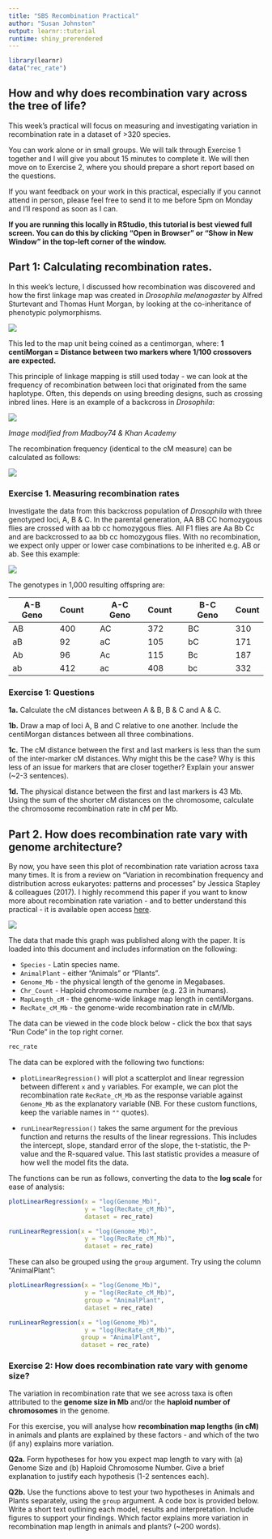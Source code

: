 ```yaml
---
title: "SBS Recombination Practical"
author: "Susan Johnston"
output: learnr::tutorial
runtime: shiny_prerendered
---
```



```r
library(learnr)
data("rec_rate")
```

## How and why does recombination vary across the tree of life?

This week's practical will focus on measuring and investigating variation in recombination rate in a dataset of >320 species.

You can work alone or in small groups. We will talk through Exercise 1 together and I will give you about 15 minutes to complete it. We will then move on to Exercise 2, where you should prepare a short report based on the questions.

If you want feedback on your work in this practical, especially if you cannot attend in person, please feel free to send it to me before 5pm on Monday and I'll respond as soon as I can.

**If you are running this locally in RStudio, this tutorial is best viewed full screen. You can do this by clicking "Open in Browser" or "Show in New Window" in the top-left corner of the window.**

## Part 1: Calculating recombination rates.

In this week's lecture, I discussed how recombination was discovered and how the first linkage map was created in *Drosophila melanogaster* by Alfred Sturtevant and Thomas Hunt Morgan, by looking at the co-inheritance of phenotypic polymorphisms. 

![](images/linkage_map.jpg)

This led to the map unit being coined as a centimorgan, where:
**1 centiMorgan = Distance between two markers where 1/100 crossovers are expected.**

This principle of linkage mapping is still used today - we can look at the frequency of recombination between loci that originated from the same haplotype. Often, this depends on using breeding designs, such as crossing inbred lines. Here is an example of a backcross in *Drosophila*:

![](images/DS_map_example.PNG)

*Image modified from Madboy74 & Khan Academy*


The recombination frequency (identical to the cM measure) can be calculated as follows:

![](images/recombfreq.PNG)


### Exercise 1. Measuring recombination rates

Investigate the data from this backcross population of *Drosophila* with three genotyped loci, A, B & C. In the parental generation, AA BB CC homozygous flies are crossed with aa bb cc homozygous flies. All F1 flies are Aa Bb Cc and are backcrossed to aa bb cc homozygous flies. With no recombination, we expect only upper or lower case combinations to be inherited e.g. AB or ab. See this example:

![](images/mappingcross.PNG)

The genotypes in 1,000 resulting offspring are:

A-B Geno | Count | | A-C Geno | Count | | B-C Geno | Count
---|-----|-|----|-----|-|----|------
AB | 400 | | AC | 372 | | BC | 310
aB | 92  | | aC | 105 | | bC | 171
Ab | 96  | | Ac | 115 | | Bc | 187
ab | 412 | | ac | 408 | | bc | 332

### Exercise 1: Questions

**1a.** Calculate the cM distances between A & B, B & C and A & C.

**1b.** Draw a map of loci A, B and C relative to one another. Include the centiMorgan distances between all three combinations.

**1c.** The cM distance between the first and last markers is less than the sum of the inter-marker cM distances. Why might this be the case? Why is this less of an issue for markers that are closer together? Explain your answer (~2-3 sentences).

**1d.**  The physical distance between the first and last markers is 43 Mb. Using the sum of the shorter cM distances on the chromosome, calculate the chromosome recombination rate in cM per Mb.


## Part 2. How does recombination rate vary with genome architecture?

By now, you have seen this plot of recombination rate variation across taxa many times. It is from a review on "Variation in recombination frequency and distribution across eukaryotes: patterns and processes" by Jessica Stapley & colleagues (2017). I highly recommend this paper if you want to know more about recombination rate variation - and to better understand this practical - it is available open access [here](https://royalsocietypublishing.org/doi/10.1098/rstb.2016.0455).

![](images/stapley_recomb.png)

The data that made this graph was published along with the paper. It is loaded into this document and includes information on the following:

* `Species` - Latin species name.
* `AnimalPlant` - either "Animals" or "Plants".
* `Genome_Mb` - the physical length of the genome in Megabases.
* `Chr_Count` - Haploid chromosome number (e.g. 23 in humans).
* `MapLength_cM` - the genome-wide linkage map length in centiMorgans.
* `RecRate_cM_Mb` - the genome-wide recombination rate in cM/Mb.

The data can be viewed in the code block below - click the box that says "Run Code" in the top right corner.

```r
rec_rate
```

The data can be explored with the following two functions:

* `plotLinearRegression()` will plot a scatterplot and linear regression between different `x` and `y` variables. For example, we can plot the recombination rate `RecRate_cM_Mb` as the response variable against `Genome_Mb` as the explanatory variable (NB. For these custom functions, keep the variable names in `""` quotes).

* `runLinearRegression()` takes the same argument for the previous function and returns the results of the linear regressions. This includes the intercept, slope, standard error of the slope, the t-statistic, the P-value and the R-squared value. This last statistic provides a measure of how well the model fits the data.

The functions can be run as follows, converting the data to the **log scale** for ease of analysis:

```r
plotLinearRegression(x = "log(Genome_Mb)",
                     y = "log(RecRate_cM_Mb)",
                     dataset = rec_rate)

runLinearRegression(x = "log(Genome_Mb)",
                     y = "log(RecRate_cM_Mb)",
                     dataset = rec_rate)
```

These can also be grouped using the `group` argument. Try using the column "AnimalPlant":

```r
plotLinearRegression(x = "log(Genome_Mb)",
                     y = "log(RecRate_cM_Mb)",
                     group = "AnimalPlant",
                     dataset = rec_rate)

runLinearRegression(x = "log(Genome_Mb)",
                     y = "log(RecRate_cM_Mb)",
                    group = "AnimalPlant",
                    dataset = rec_rate)
```


### Exercise 2: How does recombination rate vary with genome size?

The variation in recombination rate that we see across taxa is often attributed to the **genome size in Mb** and/or the **haploid number of chromosomes** in the genome.

For this exercise, you will analyse how **recombination map lengths (in cM)** in animals and plants are explained by these factors - and which of the two (if any) explains more variation. 

**Q2a.** Form hypotheses for how you expect map length to vary with (a) Genome Size and (b) Haploid Chromosome Number. Give a brief explanation to justify each hypothesis (1-2 sentences each).

**Q2b.** Use the functions above to test your two hypotheses in Animals and Plants separately, using the `group` argument. A code box is provided below. Write a short text outlining each model, results and interpretation. Include figures to support your findings. Which factor explains more variation in recombination map length in animals and plants? (~200 words).

```r


```







